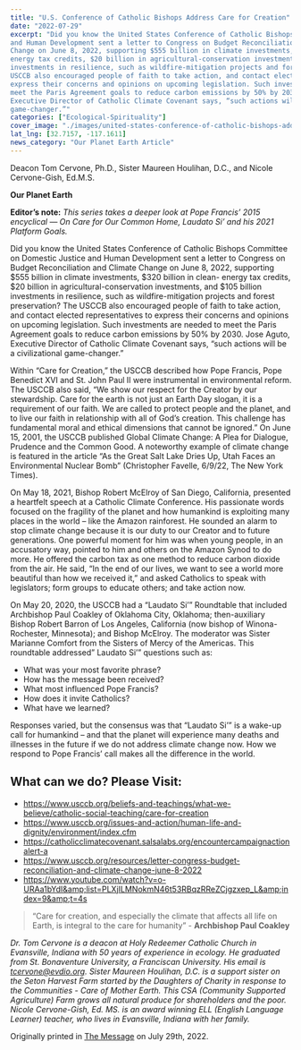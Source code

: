 ```yaml
---
title: "U.S. Conference of Catholic Bishops Address Care for Creation"
date: "2022-07-29"
excerpt: "Did you know the United States Conference of Catholic Bishops Committee on Domestic Justice
and Human Development sent a letter to Congress on Budget Reconciliation and Climate
Change on June 8, 2022, supporting $555 billion in climate investments, $320 billion in clean-
energy tax credits, $20 billion in agricultural-conservation investments, and $105 billion
investments in resilience, such as wildfire-mitigation projects and forest preservation? The
USCCB also encouraged people of faith to take action, and contact elected representatives to
express their concerns and opinions on upcoming legislation. Such investments are needed to
meet the Paris Agreement goals to reduce carbon emissions by 50% by 2030. Jose Aguto,
Executive Director of Catholic Climate Covenant says, “such actions will be a civilizational
game-changer.”"
categories: ["Ecological-Spirituality"]
cover_image: "./images/united-states-conference-of-catholic-bishops-address-care-for-creation.jpg"
lat_lng: [32.7157, -117.1611]
news_category: "Our Planet Earth Article"
---
```


Deacon Tom Cervone, Ph.D., Sister Maureen Houlihan, D.C., and Nicole Cervone-Gish, Ed.M.S.

**Our Planet Earth**

**Editor’s note:**
_This series takes a deeper look at Pope Francis’ 2015 encyclical ― On Care for Our Common
Home, Laudato Si’ and his 2021 Platform Goals._

Did you know the United States Conference of Catholic Bishops Committee on Domestic Justice
and Human Development sent a letter to Congress on Budget Reconciliation and Climate
Change on June 8, 2022, supporting $555 billion in climate investments, $320 billion in clean-
energy tax credits, $20 billion in agricultural-conservation investments, and $105 billion
investments in resilience, such as wildfire-mitigation projects and forest preservation? The
USCCB also encouraged people of faith to take action, and contact elected representatives to
express their concerns and opinions on upcoming legislation. Such investments are needed to
meet the Paris Agreement goals to reduce carbon emissions by 50% by 2030. Jose Aguto,
Executive Director of Catholic Climate Covenant says, “such actions will be a civilizational
game-changer.”

Within “Care for Creation,” the USCCB described how Pope Francis, Pope Benedict XVI and
St. John Paul II were instrumental in environmental reform. The USCCB also said, “We show
our respect for the Creator by our stewardship. Care for the earth is not just an Earth Day slogan,
it is a requirement of our faith. We are called to protect people and the planet, and to live our
faith in relationship with all of God’s creation. This challenge has fundamental moral and ethical
dimensions that cannot be ignored.” On June 15, 2001, the USCCB published Global Climate
Change: A Plea for Dialogue, Prudence and the Common Good. A noteworthy example of
climate change is featured in the article “As the Great Salt Lake Dries Up, Utah Faces an
Environmental Nuclear Bomb” (Christopher Favelle, 6/9/22, The New York Times).

On May 18, 2021, Bishop Robert McElroy of San Diego, California, presented a heartfelt speech
at a Catholic Climate Conference. His passionate words focused on the fragility of the planet and
how humankind is exploiting many places in the world – like the Amazon rainforest. He sounded
an alarm to stop climate change because it is our duty to our Creator and to future generations.
One powerful moment for him was when young people, in an accusatory way, pointed to him
and others on the Amazon Synod to do more. He offered the carbon tax as one method to reduce
carbon dioxide from the air. He said, “In the end of our lives, we want to see a world more
beautiful than how we received it,” and asked Catholics to speak with legislators; form groups to
educate others; and take action now.

On May 20, 2020, the USCCB had a “Laudato Si’” Roundtable that included Archbishop Paul
Coakley of Oklahoma City, Oklahoma; then-auxiliary Bishop Robert Barron of Los Angeles,
California (now bishop of Winona-Rochester, Minnesota); and Bishop McElroy. The moderator
was Sister Marianne Comfort from the Sisters of Mercy of the Americas. This roundtable
addressed” Laudato Si’” questions such as:

- What was your most favorite phrase?
- How has the message been received?
- What most influenced Pope Francis?
- How does it invite Catholics?
- What have we learned?

Responses varied, but the consensus was that “Laudato Si’” is a wake-up call for humankind –
and that the planet will experience many deaths and illnesses in the future if we do not address
climate change now. How we respond to Pope Francis’ call makes all the difference in the world.

## What can we do? Please Visit:

- https://www.usccb.org/beliefs-and-teachings/what-we-believe/catholic-social-teaching/care-for-creation
- https://www.usccb.org/issues-and-action/human-life-and-dignity/environment/index.cfm
- https://catholicclimatecovenant.salsalabs.org/encountercampaignactionalert-a
- https://www.usccb.org/resources/letter-congress-budget-reconciliation-and-climate-change-june-8-2022
- https://www.youtube.com/watch?v=o-URAa1bYdI&amp;list=PLXjILMNokmN46t53RBqzRReZCjgzxep_L&amp;index=9&amp;t=4s

> “Care for creation, and especially the climate that affects all life on Earth, is integral to the care for humanity”
> \- **Archbishop Paul Coakley**

_Dr. Tom Cervone is a deacon at Holy Redeemer Catholic Church in Evansville, Indiana with 50
years of experience in ecology. He graduated from St. Bonaventure University, a Franciscan
University. His email is tcervone@evdio.org. Sister Maureen Houlihan, D.C. is a support sister
on the Seton Harvest Farm started by the Daughters of Charity in response to the Communities -
Care of Mother Earth. This CSA (Community Supported Agriculture) Farm grows all natural
produce for shareholders and the poor. Nicole Cervone-Gish, Ed. MS. is an award winning ELL
(English Language Learner) teacher, who lives in Evansville, Indiana with her family._

Originally printed in [The Message](https://evdiomessage.org/) on July 29th, 2022.
